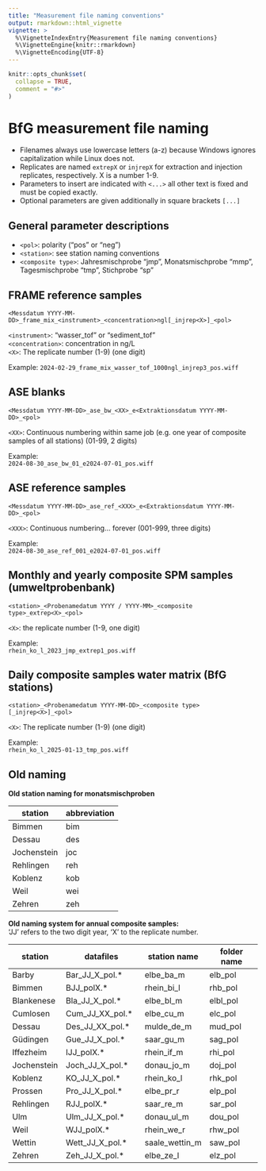 ```yaml
---
title: "Measurement file naming conventions"
output: rmarkdown::html_vignette
vignette: >
  %\VignetteIndexEntry{Measurement file naming conventions}
  %\VignetteEngine{knitr::rmarkdown}
  %\VignetteEncoding{UTF-8}
---
```


```r
knitr::opts_chunk$set(
  collapse = TRUE,
  comment = "#>"
)
```

# BfG measurement file naming

- Filenames always use lowercase letters (a-z) because Windows ignores capitalization while Linux does not.
- Replicates are named `extrepX` or `injrepX` for extraction and injection replicates, respectively. X is a number 1-9.
- Parameters to insert are indicated with `<...>` all other text is fixed and must be copied exactly.
- Optional parameters are given additionally in square brackets `[...]`

## General parameter descriptions
- `<pol>`: polarity ("pos" or "neg")
- `<station>`: see station naming conventions
- `<composite type>`: Jahresmischprobe "jmp", Monatsmischprobe "mmp", Tagesmischprobe "tmp", Stichprobe "sp"  

## FRAME reference samples  
`<Messdatum YYYY-MM-DD>_frame_mix_<instrument>_<concentration>ngl[_injrep<X>]_<pol>`

`<instrument>`: "wasser_tof" or "sediment_tof"  
`<concentration>`: concentration in ng/L  
`<X>`: The replicate number (1-9) (one digit)  
 
Example: 
`2024-02-29_frame_mix_wasser_tof_1000ngl_injrep3_pos.wiff`

## ASE blanks  
`<Messdatum YYYY-MM-DD>_ase_bw_<XX>_e<Extraktionsdatum YYYY-MM-DD>_<pol>`

`<XX>`: Continuous numbering within same job (e.g. one year of composite samples of all stations) (01-99, 2 digits)  

Example:  
`2024-08-30_ase_bw_01_e2024-07-01_pos.wiff`
  
## ASE reference samples  
`<Messdatum YYYY-MM-DD>_ase_ref_<XXX>_e<Extraktionsdatum YYYY-MM-DD>_<pol>`  

`<XXX>`: Continuous numbering... forever (001-999, three digits) 

Example:  
`2024-08-30_ase_ref_001_e2024-07-01_pos.wiff`  
  
## Monthly and yearly composite SPM samples (umweltprobenbank)  
`<station>_<Probenamedatum YYYY / YYYY-MM>_<composite type>_extrep<X>_<pol>`

`<X>`: the replicate number (1-9, one digit)  

Example:  
`rhein_ko_l_2023_jmp_extrep1_pos.wiff`

## Daily composite samples water matrix (BfG stations)
`<station>_<Probenamedatum YYYY-MM-DD>_<composite type>[_injrep<X>]_<pol>`

`<X>`: The replicate number (1-9) (one digit)

Example:  
`rhein_ko_l_2025-01-13_tmp_pos.wiff`

## Old naming
**Old station naming for monatsmischproben**

| station | abbreviation|
|-------------|---------|
| Bimmen | bim |
| Dessau | des |
| Jochenstein | joc |
| Rehlingen | reh |
| Koblenz | kob |
| Weil | wei |
| Zehren | zeh |  

**Old naming system for annual composite samples:**  
'JJ' refers to the two digit year, 'X' to the replicate number.

| **station** | **datafiles** | **station name** | **folder name** |
|-------------|-----------------------|------------------|----------------|
| Barby | Bar_JJ_X_pol.\* | elbe_ba_m | elb_pol |
| Bimmen | BJJ_polX.\* | rhein_bi_l | rhb_pol |
| Blankenese | Bla_JJ_X_pol.\* | elbe_bl_m | elbl_pol |
| Cumlosen | Cum_JJ_XX_pol.\* | elbe_cu_m | elc_pol |
| Dessau | Des_JJ_XX_pol.\* | mulde_de_m | mud_pol |
| Güdingen | Gue_JJ_X_pol.\* | saar_gu_m | sag_pol |
| Iffezheim | IJJ_polX.\* | rhein_if_m | rhi_pol |
| Jochenstein | Joch_JJ_X_pol.\* | donau_jo_m | doj_pol |
| Koblenz | KO_JJ_X_pol.\* | rhein_ko_l | rhk_pol |
| Prossen | Pro_JJ_X_pol.\* | elbe_pr_r | elp_pol |
| Rehlingen | RJJ_polX.\* | saar_re_m | sar_pol |
| Ulm | Ulm_JJ_X_pol.\* | donau_ul_m | dou_pol |
| Weil | WJJ_polX.\* | rhein_we_r | rhw_pol |
| Wettin | Wett_JJ_X_pol.\* | saale_wettin_m | saw_pol |
| Zehren | Zeh_JJ_X_pol.\* | elbe_ze_l | elz_pol |

<!-- Copyright 2025 Bundesanstalt für Gewässerkunde -->
<!-- This file is part of ntsportal -->
